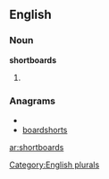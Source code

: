 
==English==

===Noun===
'''shortboards'''

# {{plural of|[[shortboard]]}}

===Anagrams===
* {{alphagram|abdhoorrsst}}
* [[boardshorts#English|boardshorts]]

[[Category:English plurals]]

[[ar:shortboards]]